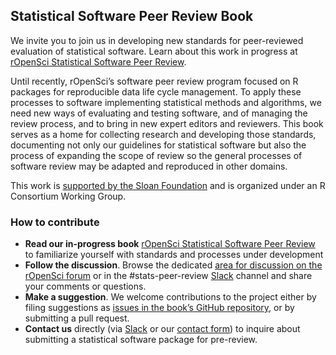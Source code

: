 ## Statistical Software Peer Review Book {#statsreview}

We invite you to join us in developing new standards for peer-reviewed evaluation of statistical software. Learn about this work in progress at [rOpenSci Statistical Software Peer Review](https://stats-devguide.ropensci.org/). 

Until recently, rOpenSci's software peer review program  focused on R packages for reproducible data life cycle management. To apply these processes to software implementing statistical methods and algorithms, we need new ways of evaluating and testing software, and of managing the review process, and to bring in new expert editors and reviewers. This book serves as a home for collecting research and developing those standards, documenting not only our guidelines for statistical software but also the process of expanding the scope of review so the general processes of software review may be adapted and reproduced in other domains.

This work is [supported by the Sloan Foundation](https://ropensci.org/blog/2019/07/15/expanding-software-review/) and is organized under an R Consortium Working Group.


### How to contribute

*   **Read our in-progress book** [rOpenSci Statistical Software Peer Review](https://stats-devguide.ropensci.org/) to familiarize yourself with standards and processes under development
*   **Follow the discussion**. Browse the dedicated [area for discussion on the rOpenSci forum](https://discuss.ropensci.org/c/statistical-software-peer-review/28) or in the #stats-peer-review [Slack](#channels-slack) channel and share your comments or questions.
*   **Make a suggestion**. We welcome contributions to the project either by filing suggestions as [issues in the book’s GitHub repository](https://github.com/ropenscilabs/statistical-software-peer-review/issues), or by submitting a pull request. 
*   **Contact us** directly (via [Slack](#channels-slack) or our [contact form](https://ropensci.org/contact/)) to inquire about submitting a statistical software package for pre-review.
